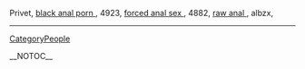 Privet, <a href=" http://analyxfgvfr.vidilife.com ">black anal porn
</a>,  4923, <a href=" http://analtwwha.vidilife.com ">forced anal sex
</a>,  4882, <a href=" http://analqclsvw.vidilife.com ">raw anal
</a>,  albzx,
----
[[CategoryPeople]]

__NOTOC__